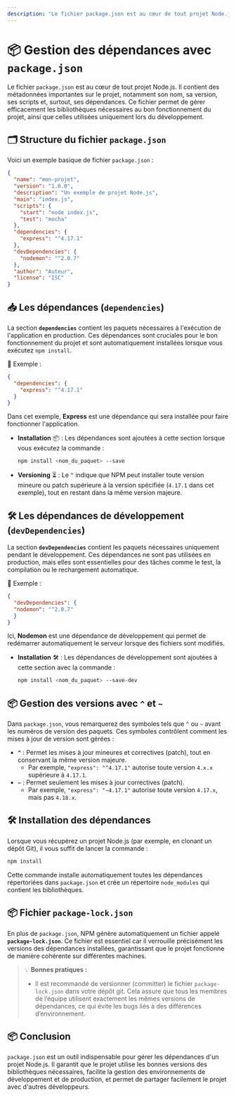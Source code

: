```yaml
---
description: "Le fichier package.json est au cœur de tout projet Node.js. Il contient des métadonnées importantes sur le projet, notamment son nom, sa version, ses scripts et, surtout, ses dépendances."
---
```

# 📦 Gestion des dépendances avec `package.json`

Le fichier `package.json` est au cœur de tout projet Node.js. Il contient des métadonnées importantes sur le projet, notamment son nom, sa version, ses scripts et, surtout, ses dépendances. Ce fichier permet de gérer efficacement les bibliothèques nécessaires au bon fonctionnement du projet, ainsi que celles utilisées uniquement lors du développement.

## 🗂️ Structure du fichier `package.json`
Voici un exemple basique de fichier `package.json` :
```json copy
{
  "name": "mon-projet",
  "version": "1.0.0",
  "description": "Un exemple de projet Node.js",
  "main": "index.js",
  "scripts": {
    "start": "node index.js",
    "test": "mocha"
  },
  "dependencies": {
    "express": "^4.17.1"
  },
  "devDependencies": {
    "nodemon": "^2.0.7"
  },
  "author": "Auteur",
  "license": "ISC"
}
```

## 📥 Les dépendances (`dependencies`)
La section **`dependencies`** contient les paquets nécessaires à l'exécution de l'application en production. Ces dépendances sont cruciales pour le bon fonctionnement du projet et sont automatiquement installées lorsque vous exécutez `npm install`.

🧪 Exemple :
```json copy
{
  "dependencies": {
    "express": "^4.17.1"
  }
}
```
Dans cet exemple, **Express** est une dépendance qui sera installée pour faire fonctionner l'application.

- **Installation** 📦 : Les dépendances sont ajoutées à cette section lorsque vous exécutez la commande :
  ```bash copy
  npm install <nom_du_paquet> --save
  ```
- **Versioning** ⏳ : Le `^` indique que NPM peut installer toute version mineure ou patch supérieure à la version spécifiée (`4.17.1` dans cet exemple), tout en restant dans la même version majeure.

## 🛠️ Les dépendances de développement (`devDependencies`)
La section **`devDependencies`** contient les paquets nécessaires uniquement pendant le développement. Ces dépendances ne sont pas utilisées en production, mais elles sont essentielles pour des tâches comme le test, la compilation ou le rechargement automatique.

🧪 Exemple :
```json copy
{
  "devDependencies": {
  "nodemon": "^2.0.7"
  }
}
```
Ici, **Nodemon** est une dépendance de développement qui permet de redémarrer automatiquement le serveur lorsque des fichiers sont modifiés.

- **Installation** 🛠️ : Les dépendances de développement sont ajoutées à cette section avec la commande :
  ```bash copy
  npm install <nom_du_paquet> --save-dev
  ```

## 📦 **Gestion des versions avec `^` et `~`**
Dans `package.json`, vous remarquerez des symboles tels que `^` ou `~` avant les numéros de version des paquets. Ces symboles contrôlent comment les mises à jour de version sont gérées :
- **`^`** : Permet les mises à jour mineures et correctives (patch), tout en conservant la même version majeure.
  - Par exemple, `"express": "^4.17.1"` autorise toute version `4.x.x` supérieure à `4.17.1`.
- **`~`** : Permet seulement les mises à jour correctives (patch).
  - Par exemple, `"express": "~4.17.1"` autorise toute version `4.17.x`, mais pas `4.18.x`.

## 🛠️ **Installation des dépendances**
Lorsque vous récupérez un projet Node.js (par exemple, en clonant un dépôt Git), il vous suffit de lancer la commande :
```bash copy
npm install
```
Cette commande installe automatiquement toutes les dépendances répertoriées dans `package.json` et crée un répertoire `node_modules` qui contient les bibliothèques.


## 📦 **Fichier `package-lock.json`**
En plus de `package.json`, NPM génère automatiquement un fichier appelé **`package-lock.json`**. Ce fichier est essentiel car il verrouille précisément les versions des dépendances installées, garantissant que le projet fonctionne de manière cohérente sur différentes machines.

> 💡 **Bonnes pratiques :**
> - Il est recommandé de versionner (committer) le fichier `package-lock.json` dans votre dépôt git. Cela assure que tous les membres de l’équipe utilisent exactement les mêmes versions de dépendances, ce qui évite les bugs liés à des différences d’environnement.

## 📦 Conclusion
`package.json` est un outil indispensable pour gérer les dépendances d'un projet Node.js. Il garantit que le projet utilise les bonnes versions des bibliothèques nécessaires, facilite la gestion des environnements de développement et de production, et permet de partager facilement le projet avec d'autres développeurs.